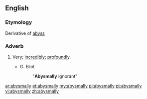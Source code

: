 ==English==

===Etymology===
Derivative of [[abyss]]

===Adverb===
{{en-adv}}

# {{derogatory}} Very; [[incredibly]]; [[profoundly]].
#* G. Eliot
#*: "'''Abysmally''' ignorant"

[[ar:abysmally]]
[[et:abysmally]]
[[my:abysmally]]
[[pl:abysmally]]
[[pt:abysmally]]
[[vi:abysmally]]
[[zh:abysmally]]